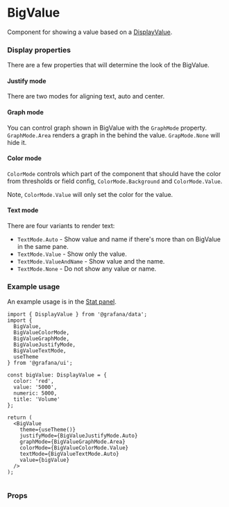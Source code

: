 
<Meta title="MDX|BigValue" component={BigValue} />

# BigValue
Component for showing a value based on a [DisplayValue](https://grafana.com/docs/grafana/latest/packages_api/data/displayvalue/#displayvalue-interface).

### Display properties
There are a few properties that will determine the look of the BigValue.

#### Justify mode
There are two modes for aligning text, auto and center.

#### Graph mode
You can control graph shown in BigValue with the `GraphMode` property. `GraphMode.Area` renders a
graph in the behind the value. `GrapMode.None` will hide it.

#### Color mode
`ColorMode` controls which part of the component that should have the color from thresholds or field config,
`ColorMode.Background` and `ColorMode.Value`.

Note, `ColorMode.Value` will only set the color for the value.

#### Text mode
There are four variants to render text:

 * `TextMode.Auto` - Show value and name if there's more than on BigValue in the same pane.
 * `TextMode.Value` - Show only the value.
 * `TextMode.ValueAndName` - Show value and the name.
 * `TextMode.None` - Do not show any value or name.



### Example usage
An example usage is in the [Stat panel](https://grafana.com/docs/grafana/latest/panels/visualizations/stat-panel/).

```tsx
import { DisplayValue } from '@grafana/data';
import {
  BigValue,
  BigValueColorMode,
  BigValueGraphMode,
  BigValueJustifyMode,
  BigValueTextMode,
  useTheme
} from '@grafana/ui';

const bigValue: DisplayValue = {
  color: 'red',
  value: '5000',
  numeric: 5000,
  title: 'Volume'
};

return (
  <BigValue
    theme={useTheme()}
    justifyMode={BigValueJustifyMode.Auto}
    graphMode={BigValueGraphMode.Area}
    colorMode={BigValueColorMode.Value}
    textMode={BigValueTextMode.Auto}
    value={bigValue}
  />
);


```
### Props
<Props of={BigValue} />
